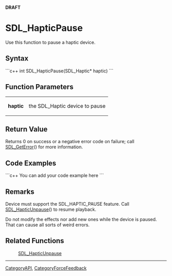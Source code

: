 '''DRAFT'''

= SDL_HapticPause =
Use this function to pause a haptic device.


== Syntax ==
```c++
int SDL_HapticPause(SDL_Haptic* haptic)
```

== Function Parameters ==
{|
|'''haptic'''
|the SDL_Haptic device to pause
|}

== Return Value ==
Returns 0 on success or a negative error code on failure; call [[SDL_GetError]]() for more information.

== Code Examples ==
```c++
You can add your code example here
```

== Remarks ==
Device must support the SDL_HAPTIC_PAUSE feature. Call [[SDL_HapticUnpause]]() to resume playback.

Do not modify the effects nor add new ones while the device is paused. That can cause all sorts of weird errors.

== Related Functions ==
:[[SDL_HapticUnpause]]

----
[[CategoryAPI]], [[CategoryForceFeedback]]
